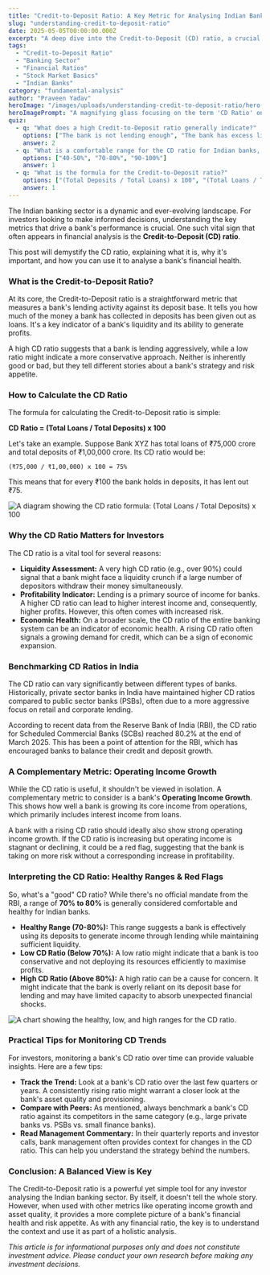```yaml
---
title: "Credit-to-Deposit Ratio: A Key Metric for Analysing Indian Banks"
slug: "understanding-credit-to-deposit-ratio"
date: 2025-05-05T00:00:00.000Z
excerpt: "A deep dive into the Credit-to-Deposit (CD) ratio, a crucial metric for evaluating a bank's liquidity and lending activity. Learn how to calculate it, what it signifies, and how to interpret it for smarter investment decisions in the Indian market."
tags:
  - "Credit-to-Deposit Ratio"
  - "Banking Sector"
  - "Financial Ratios"
  - "Stock Market Basics"
  - "Indian Banks"
category: "fundamental-analysis"
author: "Praveen Yadav"
heroImage: "/images/uploads/understanding-credit-to-deposit-ratio/hero-image.jpg"
heroImagePrompt: "A magnifying glass focusing on the term 'CD Ratio' on a financial document, with Indian rupee symbols and bank logos in the background."
quiz:
  - q: "What does a high Credit-to-Deposit ratio generally indicate?"
    options: ["The bank is not lending enough", "The bank has excess liquidity", "The bank is lending out a large portion of its deposits"]
    answer: 2
  - q: "What is a comfortable range for the CD ratio for Indian banks, as indicated by the RBI?"
    options: ["40-50%", "70-80%", "90-100%"]
    answer: 1
  - q: "What is the formula for the Credit-to-Deposit ratio?"
    options: ["(Total Deposits / Total Loans) x 100", "(Total Loans / Total Deposits) x 100", "(Total Assets / Total Liabilities) x 100"]
    answer: 1
---
```


The Indian banking sector is a dynamic and ever-evolving landscape. For investors looking to make informed decisions, understanding the key metrics that drive a bank's performance is crucial. One such vital sign that often appears in financial analysis is the **Credit-to-Deposit (CD) ratio**.

This post will demystify the CD ratio, explaining what it is, why it's important, and how you can use it to analyse a bank's financial health.

### What is the Credit-to-Deposit Ratio?

At its core, the Credit-to-Deposit ratio is a straightforward metric that measures a bank's lending activity against its deposit base. It tells you how much of the money a bank has collected in deposits has been given out as loans. It's a key indicator of a bank's liquidity and its ability to generate profits.

A high CD ratio suggests that a bank is lending aggressively, while a low ratio might indicate a more conservative approach. Neither is inherently good or bad, but they tell different stories about a bank's strategy and risk appetite.

### How to Calculate the CD Ratio

The formula for calculating the Credit-to-Deposit ratio is simple:

**CD Ratio = (Total Loans / Total Deposits) x 100**

Let's take an example. Suppose Bank XYZ has total loans of ₹75,000 crore and total deposits of ₹1,00,000 crore. Its CD ratio would be:

`(₹75,000 / ₹1,00,000) x 100 = 75%`

This means that for every ₹100 the bank holds in deposits, it has lent out ₹75.

![A diagram showing the CD ratio formula: (Total Loans / Total Deposits) x 100](/images/uploads/understanding-credit-to-deposit-ratio/cd-ratio-formula.png)

### Why the CD Ratio Matters for Investors

The CD ratio is a vital tool for several reasons:

*   **Liquidity Assessment:** A very high CD ratio (e.g., over 90%) could signal that a bank might face a liquidity crunch if a large number of depositors withdraw their money simultaneously.
*   **Profitability Indicator:** Lending is a primary source of income for banks. A higher CD ratio can lead to higher interest income and, consequently, higher profits. However, this often comes with increased risk.
*   **Economic Health:** On a broader scale, the CD ratio of the entire banking system can be an indicator of economic health. A rising CD ratio often signals a growing demand for credit, which can be a sign of economic expansion.

### Benchmarking CD Ratios in India

The CD ratio can vary significantly between different types of banks. Historically, private sector banks in India have maintained higher CD ratios compared to public sector banks (PSBs), often due to a more aggressive focus on retail and corporate lending.

According to recent data from the Reserve Bank of India (RBI), the CD ratio for Scheduled Commercial Banks (SCBs) reached 80.2% at the end of March 2025. This has been a point of attention for the RBI, which has encouraged banks to balance their credit and deposit growth.

### A Complementary Metric: Operating Income Growth

While the CD ratio is useful, it shouldn't be viewed in isolation. A complementary metric to consider is a bank's **Operating Income Growth**. This shows how well a bank is growing its core income from operations, which primarily includes interest income from loans.

A bank with a rising CD ratio should ideally also show strong operating income growth. If the CD ratio is increasing but operating income is stagnant or declining, it could be a red flag, suggesting that the bank is taking on more risk without a corresponding increase in profitability.

### Interpreting the CD Ratio: Healthy Ranges & Red Flags

So, what's a "good" CD ratio? While there's no official mandate from the RBI, a range of **70% to 80%** is generally considered comfortable and healthy for Indian banks.

*   **Healthy Range (70-80%):** This range suggests a bank is effectively using its deposits to generate income through lending while maintaining sufficient liquidity.
*   **Low CD Ratio (Below 70%):** A low ratio might indicate that a bank is too conservative and not deploying its resources efficiently to maximise profits.
*   **High CD Ratio (Above 80%):** A high ratio can be a cause for concern. It might indicate that the bank is overly reliant on its deposit base for lending and may have limited capacity to absorb unexpected financial shocks.

![A chart showing the healthy, low, and high ranges for the CD ratio.](/images/uploads/understanding-credit-to-deposit-ratio/cd-ratio-ranges.png)

### Practical Tips for Monitoring CD Trends

For investors, monitoring a bank's CD ratio over time can provide valuable insights. Here are a few tips:

*   **Track the Trend:** Look at a bank's CD ratio over the last few quarters or years. A consistently rising ratio might warrant a closer look at the bank's asset quality and provisioning.
*   **Compare with Peers:** As mentioned, always benchmark a bank's CD ratio against its competitors in the same category (e.g., large private banks vs. PSBs vs. small finance banks).
*   **Read Management Commentary:** In their quarterly reports and investor calls, bank management often provides context for changes in the CD ratio. This can help you understand the strategy behind the numbers.

### Conclusion: A Balanced View is Key

The Credit-to-Deposit ratio is a powerful yet simple tool for any investor analysing the Indian banking sector. By itself, it doesn't tell the whole story. However, when used with other metrics like operating income growth and asset quality, it provides a more complete picture of a bank's financial health and risk appetite. As with any financial ratio, the key is to understand the context and use it as part of a holistic analysis.

*This article is for informational purposes only and does not constitute investment advice. Please conduct your own research before making any investment decisions.*